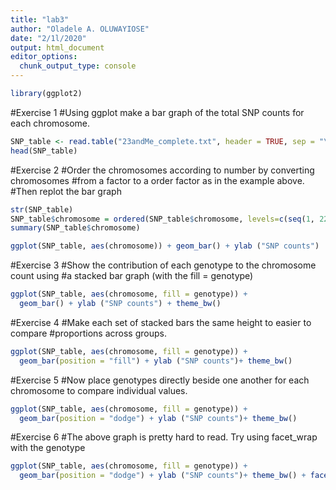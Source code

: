 ```yaml
---
title: "lab3"
author: "Oladele A. OLUWAYIOSE"
date: "2/1l/2020"
output: html_document
editor_options: 
  chunk_output_type: console
---
```


```r
library(ggplot2)
```

#Exercise 1
#Using ggplot make a bar graph of the total SNP counts for each chromosome.

```r
SNP_table <- read.table("23andMe_complete.txt", header = TRUE, sep = "\t")
head(SNP_table)
```


#Exercise 2
#Order the chromosomes according to number by converting chromosomes
#from a factor to a order factor as in the example above.
#Then replot the bar graph
```r

str(SNP_table)
SNP_table$chromosome = ordered(SNP_table$chromosome, levels=c(seq(1, 22), "X", "Y", "MT"))
summary(SNP_table$chromosome)

ggplot(SNP_table, aes(chromosome)) + geom_bar() + ylab ("SNP counts")
```

#Exercise 3
#Show the contribution of each genotype to the chromosome count using
#a stacked bar graph (with the fill = genotype)

```r
ggplot(SNP_table, aes(chromosome, fill = genotype)) +
  geom_bar() + ylab ("SNP counts") + theme_bw()
```


#Exercise 4
#Make each set of stacked bars the same height to easier to compare
#proportions across groups.

```r
ggplot(SNP_table, aes(chromosome, fill = genotype)) +
  geom_bar(position = "fill") + ylab ("SNP counts")+ theme_bw() 
```


#Exercise 5
#Now place genotypes directly beside one another for each chromosome to compare individual values.


```r
ggplot(SNP_table, aes(chromosome, fill = genotype)) +
  geom_bar(position = "dodge") + ylab ("SNP counts")+ theme_bw() 
```


#Exercise 6
#The above graph is pretty hard to read. Try using facet_wrap with the genotype
```r
ggplot(SNP_table, aes(chromosome, fill = genotype)) +
  geom_bar(position = "dodge") + ylab ("SNP counts")+ theme_bw() + facet_wrap(~genotype)
```

